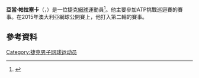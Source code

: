 {{Infobox tennis biography
|name             = 亞當·帕拉塞卡
|image            = File:Adam Pavlásek 3, 2015 Wimbledon Qualifying - Diliff.jpg
|caption          =
|country          = {{CZE}}
|residence        = 
|birth_date       = {{birth date and age|1994|10|8|df=y}}
|birth_place      = {{CZE}}[[比洛韋茨|比洛韋茨]]
|height           = {{height|m=1.85}}
|turnedpro        = 
|plays            = 右手（雙手反手）
|careerprizemoney = [[US$|$]]635,572
|singlesrecord    = 6–9
|singlestitles    = 0
|highestsinglesranking = No. 72 (9 January 2017)
|currentsinglesranking = No. 221 (4 March 2019)
|AustralianOpenresult       = 1R ([[2017_Australian_Open_–_Men's_Singles|2017]])
|FrenchOpenresult           = 2R ([[2016_French_Open|2016]])
|Wimbledonresult            = 2R ([[2017_Wimbledon_Championships_–_Men's_Singles|2017]])
|USOpenresult               = Q1 ([[2015_US_Open_–_Men's_Singles_Qualifying|2015]])
}}

'''亞當·帕拉塞卡'''（{{lang-cz|'''Adam Pavlásek'''}}，{{bd|1994年|10月8日}}）是一位捷克[[網球|網球]]運動員<ref>{{cite web|url=https://au.news.yahoo.com/thewest/sport/a/25912067/pavlasek-rises-to-give-czechs-tie-win/|title=Pavlasek rises to give Czechs tie win|accessdate=6 January 2015|archive-url=https://web.archive.org/web/20150112215500/https://au.news.yahoo.com/thewest/sport/a/25912067/pavlasek-rises-to-give-czechs-tie-win/|archive-date=2015-01-12|dead-url=yes}}</ref>。他主要參加ATP挑戰巡迴賽的賽事。在2015年澳大利亞網球公開賽上，他打入第二輪的賽事。

==參考資料==
{{Reflist}}

{{Authority control}}

{{DEFAULTSORT:Pavlasek, Adam}}
[[Category:捷克男子网球运动员|Category:捷克男子网球运动员]]